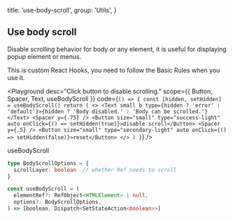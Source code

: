 
  title: 'use-body-scroll',
  group: 'Utils',
}

## Use body scroll

Disable scrolling behavior for body or any element, it is useful for displaying popup element or menus.

This is custom React Hooks, you need to follow the <Link target="_blank" color href="https://reactjs.org/docs/hooks-rules.html">Basic Rules</Link> when you use it.

<Playground
  desc="Click button to disable scrolling."
  scope={{ Button, Spacer, Text, useBodyScroll }}
  code={`
() => {
  const [hidden, setHidden] = useBodyScroll()
  return (
    <>
      <Text small b type={hidden ? 'error' : 'default'}>{hidden ? 'Body disabled.' : 'Body can be scrolled.'}</Text>
      <Spacer y={.75} />
      <Button size="small" type="success-light" auto onClick={() => setHidden(true)}>disable scroll</Button>
      <Spacer y={.5} />
      <Button size="small" type="secondary-light" auto onClick={() => setHidden(false)}>reset</Button>
    </>
  )
}
`}
/>

<Attributes edit="/pages/en-us/components/use-body-scroll.mdx">
<Attributes.Title>useBodyScroll</Attributes.Title>

```ts
type BodyScrollOptions = {
  scrollLayer: boolean  // whether Ref needs to scroll
}

const useBodyScroll = (
  elementRef?: RefObject<HTMLElement> | null,
  options?: BodyScrollOptions,
) => [boolean, Dispatch<SetStateAction<boolean>>]

```

</Attributes>

